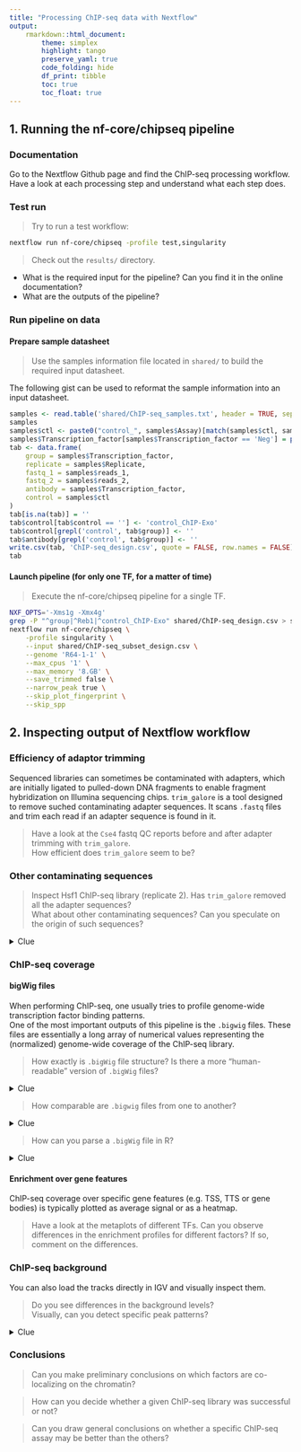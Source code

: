 ```yaml
---
title: "Processing ChIP-seq data with Nextflow"
output: 
    rmarkdown::html_document: 
        theme: simplex
        highlight: tango
        preserve_yaml: true
        code_folding: hide
        df_print: tibble
        toc: true
        toc_float: true
---
```


## 1. Running the nf-core/chipseq pipeline

### Documentation 

Go to the Nextflow Github page and find the ChIP-seq processing workflow.  
Have a look at each processing step and understand what each step does. 

### Test run 

> Try to run a test workflow: 

```sh
nextflow run nf-core/chipseq -profile test,singularity
```

> Check out the `results/` directory.  

* What is the required input for the pipeline? Can you find it in the online documentation?
* What are the outputs of the pipeline? 

### Run pipeline on data 

#### Prepare sample datasheet 

> Use the samples information file located in `shared/` to build the required input datasheet. 

The following gist can be used to reformat the sample information into an input datasheet. 

```r
samples <- read.table('shared/ChIP-seq_samples.txt', header = TRUE, sep = '\t')
samples
samples$ctl <- paste0("control_", samples$Assay)[match(samples$ctl, samples$Run)]
samples$Transcription_factor[samples$Transcription_factor == 'Neg'] = paste0("control_", samples$Assay)[samples$Transcription_factor == 'Neg']
tab <- data.frame(
    group = samples$Transcription_factor,
    replicate = samples$Replicate,
    fastq_1 = samples$reads_1,
    fastq_2 = samples$reads_2,
    antibody = samples$Transcription_factor,
    control = samples$ctl
)
tab[is.na(tab)] = ''
tab$control[tab$control == ''] <- 'control_ChIP-Exo'
tab$control[grepl('control', tab$group)] <- ''
tab$antibody[grepl('control', tab$group)] <- ''
write.csv(tab, 'ChIP-seq_design.csv', quote = FALSE, row.names = FALSE)
tab
```

#### Launch pipeline (for only one TF, for a matter of time)

> Execute the nf-core/chipseq pipeline for a single TF. 

```sh
NXF_OPTS='-Xms1g -Xmx4g'
grep -P "^group|^Reb1|^control_ChIP-Exo" shared/ChIP-seq_design.csv > shared/ChIP-seq_subset_design.csv
nextflow run nf-core/chipseq \
    -profile singularity \
    --input shared/ChIP-seq_subset_design.csv \
    --genome 'R64-1-1' \
    --max_cpus '1' \
    --max_memory '8.GB' \
    --save_trimmed false \
    --narrow_peak true \
    --skip_plot_fingerprint \
    --skip_spp
```

## 2. Inspecting output of Nextflow workflow

### Efficiency of adaptor trimming 

Sequenced libraries can sometimes be contaminated with adapters, which are initially ligated to 
pulled-down DNA fragments to enable fragment hybridization on Illumina sequencing chips. 
`trim_galore` is a tool designed to remove suched contaminating adapter sequences. It scans `.fastq` files 
and trim each read if an adapter sequence is found in it. 

> Have a look at the `Cse4` fastq QC reports before and after adapter trimming with `trim_galore`.  
> How efficient does `trim_galore` seem to be?

### Other contaminating sequences

> Inspect Hsf1 ChIP-seq library (replicate 2). Has `trim_galore` removed all the adapter sequences?  
> What about other contaminating sequences? Can you speculate on the origin of such sequences?

<details><summary>Clue</summary>
<p>
Is there any difference in the experimental approaches used to ChIP Hsf1 and Cse4?
</p>
</details>

### ChIP-seq coverage

#### bigWig files

When performing ChIP-seq, one usually tries to profile genome-wide transcription factor binding patterns.  
One of the most important outputs of this pipeline is the `.bigwig` files. These files are essentially 
a long array of numerical values representing the (normalized) genome-wide coverage of the ChIP-seq 
library. 

> How exactly is `.bigWig` file structure? Is there a more "human-readable" version of `.bigWig` files? 

<details><summary>Clue</summary>
<p>
Check out documentation provided by UCSC:  
See [bigWig](http://genome.ucsc.edu/goldenPath/help/bigWig.html) and [wig](http://genome.ucsc.edu/goldenPath/help/wiggle.html) documentation.
</p>
</details>

> How comparable are `.bigwig` files from one to another? 

<details><summary>Clue</summary>
<p>
Have a look at the content of the folder `results/bwa/mergedLibrary/bigwig/scale/`. 
</p>
</details>

> How can you parse a `.bigWig` file in R? 

<details><summary>Clue</summary>
<p>
Check out rrtacklayer package from Bioconductor:
See [bigWig](http://genome.ucsc.edu/goldenPath/help/bigWig.html) and [wig](http://genome.ucsc.edu/goldenPath/help/wiggle.html) documentation.
</p>
</details>

#### Enrichment over gene features

ChIP-seq coverage over specific gene features (e.g. TSS, TTS or gene bodies) is typically 
plotted as average signal or as a heatmap. 

> Have a look at the metaplots of different TFs. Can you observe differences in the enrichment profiles
> for different factors? If so, comment on the differences. 

### ChIP-seq background

You can also load the tracks directly in IGV and visually inspect them.  

> Do you see differences in the background levels?  
> Visually, can you detect specific peak patterns?

<details><summary>Clue</summary>
<p>
Load all the tracks from Reja et al., 2015. Which type of genes have peaks? And which combinations of factors can you identify?  
Now load Cse4 track. Is the coverage different? Where is it enriched at? Where is Cse4 supposed to be enriched in nuclei? 
</p>
</details>

### Conclusions 

> Can you make preliminary conclusions on which factors are co-localizing on the chromatin? 

> How can you decide whether a given ChIP-seq library was successful or not? 

> Can you draw general conclusions on whether a specific ChIP-seq assay may be better than the others?

